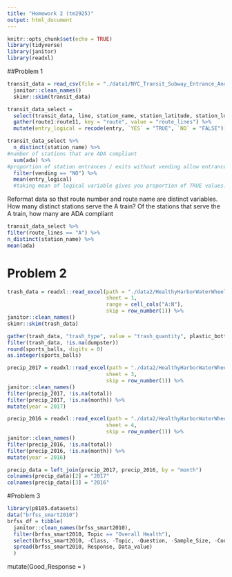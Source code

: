 ```yaml
---
title: "Homework 2 (tm2925)"
output: html_document
---
```

```r
knitr::opts_chunk$set(echo = TRUE)
library(tidyverse)
library(janitor)
library(readxl)
```

##Problem 1

```r
transit_data = read_csv(file = "./data1/NYC_Transit_Subway_Entrance_And_Exit_Data.csv") %>% 
  janitor::clean_names() 
  skimr::skim(transit_data)
```


```r
transit_data_select = 
  select(transit_data, line, station_name, station_latitude, station_longitude, route1:route11, entry, vending, entrance_type, ada) %>% 
  gather(route1:route11, key = "route", value = "route_lines") %>% 
  mutate(entry_logical = recode(entry, `YES` = "TRUE", `NO` = "FALSE")) 
```

```r
transit_data_select %>% 
  n_distinct(station_name) %>% 
#number of stations that are ADA compliant
  sum(ada) %>% 
#proportion of station entrances / exits without vending allow entrance
  filter(vending == "NO") %>% 
  mean(entry_logical)
  #taking mean of logical variable gives you proportion of TRUE values.
```

Reformat data so that route number and route name are distinct variables. How many distinct stations serve the A train? Of the stations that serve the A train, how many are ADA compliant
```r
transit_data_select %>% 
filter(route_lines == "A") %>% 
n_distinct(station_name) %>% 
mean(ada)
```


# Problem 2

```r
trash_data = readxl::read_excel(path = "./data2/HealthyHarborWaterWheelTotals2017-9-26.xlsx",
                                sheet = 1, 
                                range = cell_cols("A:N"),
                                skip = row_number(1)) %>% 
janitor::clean_names()
skimr::skim(trash_data) 

gather(trash_data, "trash_type", value = "trash_quantity", plastic_bottles:sports_balls) 
filter(trash_data, !is.na(dumpster)) 
round(sports_balls, digits = 0)
as.integer(sports_balls)
```

```r
precip_2017 = readxl::read_excel(path = "./data2/HealthyHarborWaterWheelTotals2017-9-26.xlsx",
                                sheet = 3,
                                skip = row_number(1)) %>% 
janitor::clean_names()
filter(precip_2017, !is.na(total)) 
filter(precip_2017, !is.na(month)) %>% 
mutate(year = 2017)

precip_2016 = readxl::read_excel(path = "./data2/HealthyHarborWaterWheelTotals2017-9-26.xlsx",
                                sheet = 4,
                                skip = row_number(1)) %>% 
janitor::clean_names()
filter(precip_2016, !is.na(total)) 
filter(precip_2016, !is.na(month)) %>% 
mutate(year = 2016)

precip_data = left_join(precip_2017, precip_2016, by = "month")
colnames(precip_data)[2] = "2017"
colnames(precip_data)[3] = "2016"
```

#Problem 3

```r
library(p8105.datasets)
data("brfss_smart2010")  
brfss_df = tibble(
  janitor::clean_names(brfss_smart2010),
  filter(brfss_smart2010, Topic == "Overall Health"),
  select(brfss_smart2010, -Class, -Topic, -Question, -Sample_Size, -Confidence_limit_Low::GeoLocation), 
  spread(brfss_smart2010, Response, Data_value)
  )
```

mutate(Good_Response =  )








